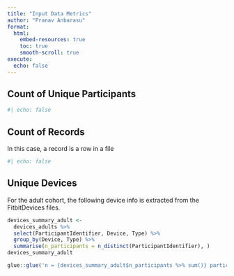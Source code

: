 ```yaml
---
title: "Input Data Metrics"
author: "Pranav Anbarasu"
format:
  html:
    embed-resources: true
    toc: true
    smooth-scroll: true
execute:
  echo: false
---
```


## Count of Unique Participants

```r
#| echo: false

```

## Count of Records

In this case, a record is a row in a file

```r
#| echo: false

```

## Unique Devices

For the adult cohort, the following device info is extracted from the FitbitDevices files.

```r
devices_summary_adult <- 
  devices_adults %>% 
  select(ParticipantIdentifier, Device, Type) %>% 
  group_by(Device, Type) %>% 
  summarise(n_participants = n_distinct(ParticipantIdentifier), )
devices_summary_adult
```

```r
glue::glue('n = {devices_summary_adult$n_participants %>% sum()} participants sharing device data via Fitbit as of {devices_adults$Date %>% as.Date() %>% max()}')
```

